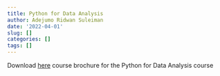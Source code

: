 ```yaml
---
title: Python for Data Analysis
author: Adejumo Ridwan Suleiman
date: '2022-04-01'
slug: []
categories: []
tags: []
---
```


Download [here](/file/cb_p4da.pdf) course brochure for the Python for Data Analysis course